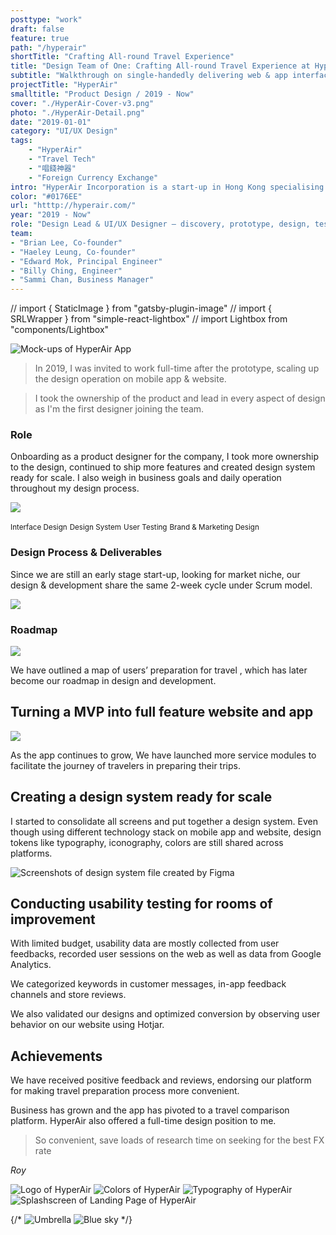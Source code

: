 ```yaml
---
posttype: "work"
draft: false
feature: true
path: "/hyperair"
shortTitle: "Crafting All-round Travel Experience"
title: "Design Team of One: Crafting All-round Travel Experience at HyperAir"
subtitle: "Walkthrough on single-handedly delivering web & app interface together with marketing & branding design"
projectTitle: "HyperAir"
smalltitle: "Product Design / 2019 - Now"
cover: "./HyperAir-Cover-v3.png"
photo: "./HyperAir-Detail.png"
date: "2019-01-01"
category: "UI/UX Design"
tags: 
    - "HyperAir"
    - "Travel Tech"
    - "唱錢神器"
    - "Foreign Currency Exchange"
intro: "HyperAir Incorporation is a start-up in Hong Kong specialising in all-rounded travel service. I have worked on their debut app focusing on currency exchange."
color: "#0176EE"
url: "htttp://hyperair.com/"
year: "2019 - Now"
role: "Design Lead & UI/UX Designer — discovery, prototype, design, testing, operation"
team: 
- "Brian Lee, Co-founder"
- "Haeley Leung, Co-founder"
- "Edward Mok, Principal Engineer"
- "Billy Ching, Engineer"
- "Sammi Chan, Business Manager"
---
```


// import { StaticImage } from "gatsby-plugin-image"
// import { SRLWrapper } from "simple-react-lightbox"
// import Lightbox from "components/Lightbox"

![Mock-ups of HyperAir App](./HyperAir-Detail.png)

<WorkMeta>
<ColumnItem span="span 8">

> In 2019, I was invited to work full-time after the prototype, scaling up the design operation on mobile app & website. 

> I took the ownership of the product and lead in every aspect of design as I'm the first designer joining the team.

</ColumnItem>
<ColumnItem span="span 4">
<GridBlock margin="0">
<Meta icon="mobile-alt" label="platform" value="Website, Mobile App"/>
<Meta icon="calendar-alt" label="timeline" value="2019 Jan - Present"/>
<Meta icon="mug-hot" label="type" value="Full-time Employment"/>
<Meta icon="bullhorn" label="workflow" value="Scrum Model"/>
</GridBlock>
</ColumnItem>
</WorkMeta>

### Role

Onboarding as a product designer for the company, I took more ownership to the design, continued to ship more features and created design system ready for scale. I also weigh in business goals and daily operation throughout my design process.

![](./hyperair-role.svg)

<GridBlock margin="0 auto" style="text-align: center; margin-top: 20px;">
  <Wrapper><small>Interface Design</small></Wrapper>
  <Wrapper><small>Design System</small></Wrapper>
  <Wrapper><small>User Testing</small></Wrapper>
  <Wrapper><small>Brand & Marketing Design</small></Wrapper>
</GridBlock>

### Design Process & Deliverables

Since we are still an early stage start-up, looking for market niche, our design & development share the same 2-week cycle under Scrum model.

![](./hyperair-designprocess.svg)

### Roadmap

![](./hyperair-roadmap.png)

We have outlined a map of users’ preparation for travel , which has later become our roadmap in design and development.

## Turning a MVP into full feature website and app

![](./hyperair-fullfeature.png)

As the app continues to grow, We have launched more service modules to facilitate the journey of travelers in preparing their trips. 

## Creating a design system ready for scale

I started to consolidate all screens and put together a design system. Even though using different technology stack on mobile app and website, design tokens like typography, iconography, colors are still shared across platforms. 

![Screenshots of design system file created by Figma](./hyperair-designsystem.png)

## Conducting usability testing for rooms of improvement

With limited budget, usability data are mostly collected from user feedbacks, recorded user sessions on the web as well as data from Google Analytics. 

We categorized keywords in customer messages, in-app feedback channels and store reviews. 

We also validated our designs and optimized conversion by observing user behavior on our website using Hotjar.


## Achievements 

<GridBlock margin="2rem 0;">
<Meta label="App Installs" value="85,000" isLarge/>
<Meta label="Ratings" value="4.0/5" isLarge/>
</GridBlock>    

We have received positive feedback and reviews, endorsing our platform for making travel preparation process more convenient.

Business has grown and the app has pivoted to a travel comparison platform. HyperAir also offered a full-time design position to me.

> So convenient, save loads of research time on seeking for the best FX rate

<cite>Roy</cite>

<InlineCarousel>
  <img src={Brand1} alt="Logo of HyperAir"/>
  <img src={Brand2} alt="Colors of HyperAir"/>
  <img src={Brand3} alt="Typography of HyperAir"/>
  <img src={Brand4} alt="Splashscreen of Landing Page of HyperAir"/>
</InlineCarousel>

{/* <Lightbox>
<img src="https://via.placeholder.com/1440" alt="Umbrella" />
<img src="https://via.placeholder.com/1440" alt="Blue sky" />
</Lightbox> */}

<!-- 

## Introduction

In 2018, Playa has worked with HyperAir to start a prototype that improves the experience of foreign currency exchange in Hong Kong. I started working  as a full-time product designer at HyperAir starting 2019. As a product designer, aside from crafting wireframes, user interfaces and prototypes, I also weigh in business goals and daily operation throughout my design process.

## Brand Style and Language

<InlineCarousel>
  <img src={Brand1} alt="Logo of HyperAir"/>
  <img src={Brand2} alt="Colors of HyperAir"/>
  <img src={Brand3} alt="Typography of HyperAir"/>
  <img src={Brand4} alt="Splashscreen of Landing Page of HyperAir"/>
</InlineCarousel>


Targeting at frequent travellers and young people, we have concluded the brand style to be bold and casual. [Neon color palettes](https://zeroheight.com/055c0944d/p/68b40e) are adopted for primary buttons and header background. We bring in Cantonese (Mother tongue in Hong Kong) instead of Chinese in our UI copy to be more friendly and approachable. 

While we are developing more service modules, it is important for users to remember us as an integrated travel platform. In the early stage of building a well-known travel brand, our logo is showcased extensively in app design, as well as in third-party promotions.

Stunning photos taken all around the world were also displayed, in order to create an immersive experience to connect our app with travel. 

## Currency Exchange

> Hong Kong travelers are not able to compare currency exchange rate and service easily & transparently in order to prepare for their oversea journeys.

This was the problem statement of the initial app launch in 2017 Fall. Adopting a B2C model to bridge the gap between FX stores and travellers, the app aimed to become travellers’ essential. Before departure, exchange quotes from client app will be sent to partnered FX stores, so user may compare up-to-date exchange prices and reserve online.

![Currency Exchange Screenshot](./Hyperair-Feature-v4.png)

One of the problems we encountered designing for currency exchange is data. We kept a minimal design and displayed only the necessary information. However, feedback was out of our expectations. Users preferred to see more data at once when they deal with money, rather than having to look for them in tabs and corners. We quickly adjusted the design to fit more content within the same page, and adopted design hierarchy to stress on important data.

## All-round Travel Service

As the app continues to grow, We have launched more service modules to facilitate the journey of travelers in preparing their trips. 

![Screenshots of Travel SIM, Insurance, Inspiration and Experience modules](./Frame6.png)

- **Travel SIM** - Data SIM marketplace to get you connected while you travel. It is also first online eSIM store in Hong Kong.
- **Travel Insurance** - Compare price and coverage for your travel insurance plans.
- **Travel Inspiration** - Read handpicked travel articles about popular destinations.
- **Travel Experience** - Book local experience and tours with our partner networks.


## Challenges & Solutions

As the first and only designer in the company, I worked closely with two co-founders who lead business and product development, together with two software engineers to ship our app. Transitioning from an agency to a startup, we adopted an agile workflow instead of waterfall to deliver and improve continuously. 

The biggest challenges we encountered is the limitation of resources and time. We have to complete features, enhancement and bug fix in a two-week sprint.  

From the design aspect, we ideate quickly by sketching required flows and designing on possible user interfaces one sprint ahead.  We also collected feedback from our customers and analytical data to improve sales funnels after shipping our updates. 

I have also established our brand's design system, by creating a design token and projects files ready for scaling. 

### Reducing Friction for User Registration

![](./User-Registration-1.png)

In the MVP design in 2018, user registration flow is pretty standard. Filling in an e-mail or use Facebook or Google to continue. Detecting if the email is registered or not, it will redirect to Login Page or Create Account Page. However, Create Account page has 6 questions to input. In the later iterations, we have minimized it to 1 only. 

Not only we make it non-compulsory for privacy-concerned users to fill in personal data, we have also changed the way we collect data, by educating our users we only use their data when necessary. Phone numbers are collected when users initiate a currency exchange booking, as exchange stores may call users to confirm their booking. Addresses are collected only when users make their purchases (e.g. Travel Gadget or Travel SIM) that will be shipped. 

![](./User-Registration-2.png)

As users complete their user journey experiencing our various service modules, more consented data we are able to collect and analyze for our user behaviors and personas. We have seen an improved sign up rate after adopting the aforementioned approaches.

### Week-long Design Sprint To Enhance Travel Experience

![Photos of Day 1 of Design Sprint](./design-sprint-1.jpg)

In 2019 Oct, we have organized a week-long design sprint internally to kickstart building a search engine for local activities around the world. It was our first attempt in using the design sprint methodology. Our whole team of 6 has involved in the process. In the first few exercises, we have listed out long term goals and sprint goals, our potential approach (How Might We).

Then we have sketched out some of our ideas the next day, visioning how might the engine look like. Crazy Eights exercise was surprisingly useful and pushed our limits. The pressure given in a limited time to sketch the ideas has enabled interesting results.

![Voted Results of Sketches](./IMG_5547.jpg)

Furthermore, the voting process opened up a balanced discussion in which everyone is involved and participated in decision making. Engineers were more clear on the design goals and business managers could provide valuable feedback in shaping the prototype.


## Takeaway

Striking a balance between user needs and business goals is a challenging task for a product designer. More factors have to be taken in consideration, like business operation, competitors, technical and design debt etc. 

Design is making conscious choices that people perceive visually. Reflecting on what I can do better, I believe it’s the documentation of the design process. As we were redesigning some old pages, I realised documenting all decisions and start building a “knowledge base” is essential to contribute to a team and also a product’s growth.  

## Download Now 

You can visit the [website](http://www.hyperair.com) or download app on [iOS](https://itunes.apple.com/hk/app/hyperair-%E5%94%B1%E9%8C%A2%E7%A5%9E%E5%99%A8-%E5%A4%96%E5%B9%A3%E9%A0%90%E8%A8%82-%E6%97%85%E9%81%8Asim%E5%8D%A1/id1397364347?mt=8) or [Android](https://play.google.com/store/apps/details?id=com.hyperair.app).
 
<GridBlock>
  <Data caption="Type" nodata="Full-time Employment" />
  <Data
    caption="Roles"
    nodata="UI Designer, "
    data2="UX Designer, "
    data2="Product Designer"
  />
  <Data caption="Year" nodata="2019 - Now" />
  <Data caption="Platform" nodata="iOS & Android App, " data2="Web"/>
</GridBlock> -->